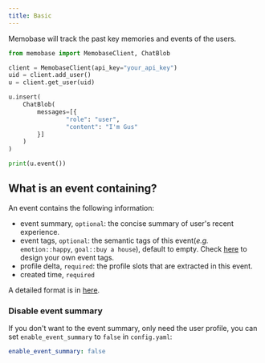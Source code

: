 ```yaml
---
title: Basic
---
```


Memobase will track the past key memories and events of the users.
```python
from memobase import MemobaseClient, ChatBlob

client = MemobaseClient(api_key="your_api_key")
uid = client.add_user()
u = client.get_user(uid)

u.insert(
    ChatBlob(
        messages=[{
                "role": "user",
                "content": "I'm Gus"
        }]
    )
)

print(u.event())
```

## What is an event containing?
An event contains the following information:
- event summary, `optional`: the concise summary of user's recent experience.
- event tags, `optional`: the semantic tags of this event(*e.g.* `emotion::happy`, `goal::buy a house`), default to empty. 
Check [here](./event_tag) to design your own event tags.
- profile delta, `required`: the profile slots that are extracted in this event.
- created time, `required`

A detailed format is in [here](/api-reference/events/get_events).

### Disable event summary
If you don't want to the event summary, only need the user profile, you can set `enable_event_summary` to `false` in `config.yaml`:
```yaml
enable_event_summary: false
```

